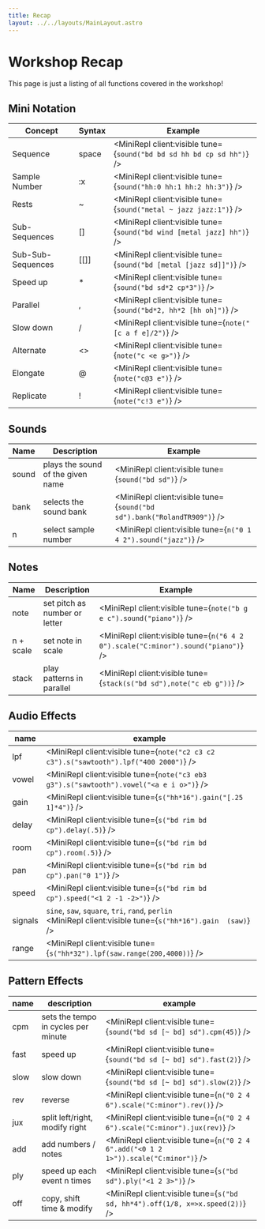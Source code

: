 ```yaml
---
title: Recap
layout: ../../layouts/MainLayout.astro
---
```



# Workshop Recap

This page is just a listing of all functions covered in the workshop!

## Mini Notation

| Concept           | Syntax   | Example                                                               |
| ----------------- | -------- | --------------------------------------------------------------------- |
| Sequence          | space    | <MiniRepl client:visible tune={`sound("bd bd sd hh bd cp sd hh")`} /> |
| Sample Number     | :x       | <MiniRepl client:visible tune={`sound("hh:0 hh:1 hh:2 hh:3")`} />     |
| Rests             | ~        | <MiniRepl client:visible tune={`sound("metal ~ jazz jazz:1")`} />     |
| Sub-Sequences     | \[\]     | <MiniRepl client:visible tune={`sound("bd wind [metal jazz] hh")`} /> |
| Sub-Sub-Sequences | \[\[\]\] | <MiniRepl client:visible tune={`sound("bd [metal [jazz sd]]")`} />    |
| Speed up          | \*       | <MiniRepl client:visible tune={`sound("bd sd*2 cp*3")`} />            |
| Parallel          | ,        | <MiniRepl client:visible tune={`sound("bd*2, hh*2 [hh oh]")`} />      |
| Slow down         | \/       | <MiniRepl client:visible tune={`note("[c a f e]/2")`} />              |
| Alternate         | \<\>     | <MiniRepl client:visible tune={`note("c <e g>")`} />                  |
| Elongate          | @        | <MiniRepl client:visible tune={`note("c@3 e")`} />                    |
| Replicate         | !        | <MiniRepl client:visible tune={`note("c!3 e")`} />                    |

## Sounds

| Name  | Description                       | Example                                                                 |
| ----- | --------------------------------- | ----------------------------------------------------------------------- |
| sound | plays the sound of the given name | <MiniRepl client:visible tune={`sound("bd sd")`} />                     |
| bank  | selects the sound bank            | <MiniRepl client:visible tune={`sound("bd sd").bank("RolandTR909")`} /> |
| n     | select sample number              | <MiniRepl client:visible tune={`n("0 1 4 2").sound("jazz")`} />         |

## Notes

| Name      | Description                   | Example                                                                           |
| --------- | ----------------------------- | --------------------------------------------------------------------------------- |
| note      | set pitch as number or letter | <MiniRepl client:visible tune={`note("b g e c").sound("piano")`} />               |
| n + scale | set note in scale             | <MiniRepl client:visible tune={`n("6 4 2 0").scale("C:minor").sound("piano")`} /> |
| stack     | play patterns in parallel     | <MiniRepl client:visible tune={`stack(s("bd sd"),note("c eb g"))`} />             |

## Audio Effects

| name  | example                                                                                 |
| ----- | --------------------------------------------------------------------------------------- |
| lpf   | <MiniRepl client:visible tune={`note("c2 c3 c2 c3").s("sawtooth").lpf("400 2000")`} />  |
| vowel | <MiniRepl client:visible tune={`note("c3 eb3 g3").s("sawtooth").vowel("<a e i o>")`} /> |
| gain  | <MiniRepl client:visible tune={`s("hh*16").gain("[.25 1]*4")`} />                       |
| delay | <MiniRepl client:visible tune={`s("bd rim bd cp").delay(.5)`} />                        |
| room  | <MiniRepl client:visible tune={`s("bd rim bd cp").room(.5)`} />                         |
| pan   | <MiniRepl client:visible tune={`s("bd rim bd cp").pan("0 1")`} />                       |
| speed | <MiniRepl client:visible tune={`s("bd rim bd cp").speed("<1 2 -1 -2>")`} />             |
| signals | `sine`, `saw`, `square`, `tri`, `rand`, `perlin`<br/><MiniRepl client:visible tune={`s("hh*16").gain  (saw)`} /> |
| range | <MiniRepl client:visible tune={`s("hh*32").lpf(saw.range(200,4000))`} />                |

## Pattern Effects

| name | description                         | example                                                                             |
| ---- | ----------------------------------- | ----------------------------------------------------------------------------------- |
| cpm  | sets the tempo in cycles per minute | <MiniRepl client:visible tune={`sound("bd sd [~ bd] sd").cpm(45)`} />               |
| fast | speed up                            | <MiniRepl client:visible tune={`sound("bd sd [~ bd] sd").fast(2)`} />               |
| slow | slow down                           | <MiniRepl client:visible tune={`sound("bd sd [~ bd] sd").slow(2)`} />               |
| rev  | reverse                             | <MiniRepl client:visible tune={`n("0 2 4 6").scale("C:minor").rev()`} />            |
| jux  | split left/right, modify right      | <MiniRepl client:visible tune={`n("0 2 4 6").scale("C:minor").jux(rev)`} />         |
| add  | add numbers / notes                 | <MiniRepl client:visible tune={`n("0 2 4 6".add("<0 1 2 1>")).scale("C:minor")`} /> |
| ply  | speed up each event n times         | <MiniRepl client:visible tune={`s("bd sd").ply("<1 2 3>")`} />                      |
| off  | copy, shift time & modify           | <MiniRepl client:visible tune={`s("bd sd, hh*4").off(1/8, x=>x.speed(2))`} />       |
